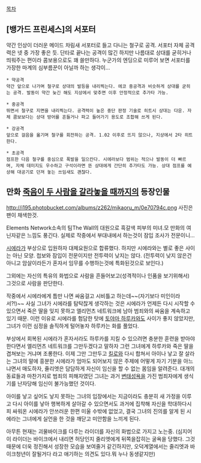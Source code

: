 [[목차]]

== [뱅가드 프린세스]의 서포터 ==
약간 인상이 더러운 메이드 차림새 서포터로 들고 다니는 철구로 공격. 서포터 자체 공격력은 넷 중 가장 좋은 듯. 단타로 끝나는 공격이 많긴 하지만 나름대로 상대를 굳히거나 띄워주는 편이라 콤보용으로도 꽤 쓸만하다. 누군가의 엔딩으로 미루어 보면 서포터를 가장한 마계의 심부름꾼이 아닐까 하는 생각이... 

 * 약공격 
 약간 앞으로 나가며 철구로 상대의 발등을 내리찍는다. 에코 중공격과 비슷하게 상대를 굳히는 공격. 발동이 약간 늦긴 해도 지상에서 맞추면 이후 안정적으로 추가타 가능.

 * 중공격 
 뛰면서 철구로 지면을 내리찍는다. 공격력이 높은 중단 판정 기술로 히트시 상대는 다운. 자체 콤보보다는 상대 방어를 흔들거나 파고 들어가기 용도로 조합해 쓰게 된다.

 * 강공격
 앞으로 걸음을 옮기며 철구를 회전하는 공격. 1.02 이후로 뜨지 않으나, 지상에서 2타 히트한다.

 * 초공격
 점프한 다음 철구를 중심으로 폭발을 일으칸다. 시에라보다 범위는 적으나 발동이 더 빠르며, 자체 데미지도 우수하고 구석이라면 뜬 상대에게 간단히 추가타도 가능. 상대 점프를 예상해 대공기로 던져 놓는 쓰임새도 괜찮다. 

== 만화 [[죽음이 두 사람을 갈라놓을 때까지]]의 등장인물 == 
http://i195.photobucket.com/albums/z262/mikaoru_m/0e70794c.png
사진은 팬이 채색한것.

Elements Network소속의 팀The Wall의 대원으로 흑갈색 피부의 미녀.모 만화의 여닌자같은 느낌도 풍긴다. 실제로 작중에서 부대내에서 하는것이 잠입 조사가 전문이니...

[[시에라]]가 부상으로 입원하자 대체요원으로 합류했다. 하지만 시에라와는 별로 좋은 사이는 아닌 모양. 첩보와 잠입이 전문이지만 전투력이 낮지는 않다. (전투력이 낮지 않은건 아니고 암살이라든가 혼자서 임무를 수행하는것에 특화된것으로 보인다.)

그외에는 자신의 특유의 화법으로 사람을 흔들어보고(성격적이나 인품을 보기위해서)
그것으로 사람을 판단한다.

작중에서 시에라에게 틈만 나면 싸움걸고 시비틀고 하는데~~(자기보다 미인이라서?!)~~
사실 그녀가 시에라를 탐탁찮게 생각하는 것은 시에라가 언제든 다시 시작할 수 있으면서 죽은 딸을 잊지 못하고 엘리먼츠 네트워크에 남아 범죄와의 싸움을 계속하고 있기 때문. 이런 이유로 시에라를 험담한 탓에 [[토야마 하루카]]와도 사이가 좋지 않았지만, 그녀가 이런 심정을 솔직하게 털어놓자 하루카는 화를 풀었다. 

부상에서 회복된 시에라가 혼자서라도 하루카를 지킬 수 있으려면 충분한 훈련을 받아야 한다면서 엘리먼츠 네트워크를 그만두겠다고 말하자 그런 그녀에게 하루카와 죽은 딸을 겹쳐보는 거냐며 조롱한다. 이제 그만 그만두고 [[킬로]]와 다시 합쳐서 아이나 낳고 잘 살라는 그녀의 말에 흥분한 시에라가 엄마도 되어보지 않은 주제에 어떻게 자기 기분을 아느냐면서 매도하자, 쥴리엣은 담담하게 자신이 임신을 할 수 없는 몸임을 알려준다. 대개의 동료들과 마찬가지로 범죄의 피해자였던 그녀는 과거 [[변태]]성욕을 가진 범죄자에게 생식기를 난자당해 임신이 불가능했던 것이다.

아이를 낳고 싶어도 낳지 못하는 그녀의 입장에서는 지금이라도 충분히 새 가정을 이루고 다시 아이를 낳아 행복하게 살아갈 수 있으면서도 과거에 집착해 자신을 학대하다시피 싸워온 시에라가 안쓰러운 한편 미울 수밖에 없었고, 결국 그녀의 진의를 알게 된 시에라는 그녀에게 실언을 한 것을 깨닫고 미안함을 느끼게 된다.


아무튼 현재는 괴물바이크를 다루는 라이더를 자신의 화법으로 가지고 노는중.
(심지어 이 라이더는 바이크에서 내리면 허당인지 줄리엣에게 뒤쪽을잡히는 굴욕을 당했다. 그것때문에 더욱 정진해서 성장한 모습을 보여줄거 같긴하지만, 오덕계열에서는 줄리엣과 바이크청년이 잘될거다 라고 애기하는 의견도 있다.뭐 누나 동생같지만)
